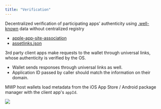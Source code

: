 ```yaml
---
title: "Verification"
---
```



Decentralized verification of participating apps’ authenticity using [.well-known](https://en.wikipedia.org/wiki/Well-known_URI) data without centralized registry
- [apple-app-site-association](https://developer.apple.com/documentation/xcode/supporting-associated-domains) 
- [assetlinks.json](https://developer.android.com/training/app-links/verify-site-associations )

3rd party client apps make requests to the wallet through universal links, whose authenticity is verified by the OS.
- Wallet sends responses through universal links as well.
- Application ID passed by caller should match the information on their domain.

MWP host wallets load metadata from the iOS App Store / Android package manager with the client app's `appId`.

![](img/handshake.png)

